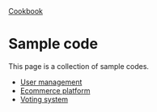 <div className="breadcrumbs">
  <span className="breadcrumb">
    <a href="/cookbook">Cookbook</a>
  </span>
</div>

# Sample code

This page is a collection of sample codes.

* [User management](/cookbook/sample-code/user-management)
* [Ecommerce platform](/cookbook/sample-code/ecommerce-platform)
* [Voting system](/cookbook/sample-code/voting-system)
